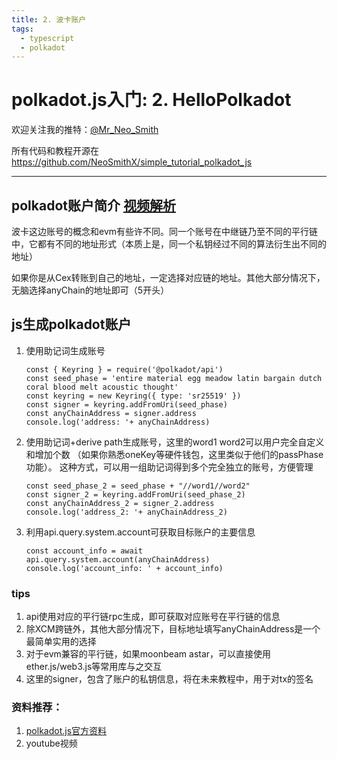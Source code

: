 ```yaml
---
title: 2. 波卡账户
tags:
  - typescript
  - polkadot
---
```


# polkadot.js入门: 2. HelloPolkadot 


欢迎关注我的推特：[@Mr_Neo_Smith](https://twitter.com/Mr_Neo_Smith)

所有代码和教程开源在 https://github.com/NeoSmithX/simple_tutorial_polkadot_js

-----

## polkadot账户简介 [视频解析](https://polkadot.js.org/docs/)
波卡这边账号的概念和evm有些许不同。同一个账号在中继链乃至不同的平行链中，它都有不同的地址形式（本质上是，同一个私钥经过不同的算法衍生出不同的地址）

如果你是从Cex转账到自己的地址，一定选择对应链的地址。其他大部分情况下，无脑选择anyChain的地址即可（5开头）

## js生成polkadot账户
1. 使用助记词生成账号
    ```
    const { Keyring } = require('@polkadot/api')
    const seed_phase = 'entire material egg meadow latin bargain dutch coral blood melt acoustic thought'
    const keyring = new Keyring({ type: 'sr25519' })
    const signer = keyring.addFromUri(seed_phase)
    const anyChainAddress = signer.address
    console.log('address: '+ anyChainAddress) 
    ```
2. 使用助记词+derive path生成账号，这里的word1 word2可以用户完全自定义和增加个数 （如果你熟悉oneKey等硬件钱包，这里类似于他们的passPhase功能）。 这种方式，可以用一组助记词得到多个完全独立的账号，方便管理
    ```
    const seed_phase_2 = seed_phase + "//word1//word2"
    const signer_2 = keyring.addFromUri(seed_phase_2)
    const anyChainAddress_2 = signer_2.address
    console.log('address_2: '+ anyChainAddress_2)
    ```

3. 利用api.query.system.account可获取目标账户的主要信息
    ```
    const account_info = await api.query.system.account(anyChainAddress)
    console.log('account_info: ' + account_info)
    ```

### tips

1. api使用对应的平行链rpc生成，即可获取对应账号在平行链的信息
2. 除XCM跨链外，其他大部分情况下，目标地址填写anyChainAddress是一个最简单实用的选择
3. 对于evm兼容的平行链，如果moonbeam astar，可以直接使用ether.js/web3.js等常用库与之交互
4. 这里的signer，包含了账户的私钥信息，将在未来教程中，用于对tx的签名

### 资料推荐：
1. [polkadot.js官方资料](https://polkadot.js.org/docs/)
2. youtube视频

